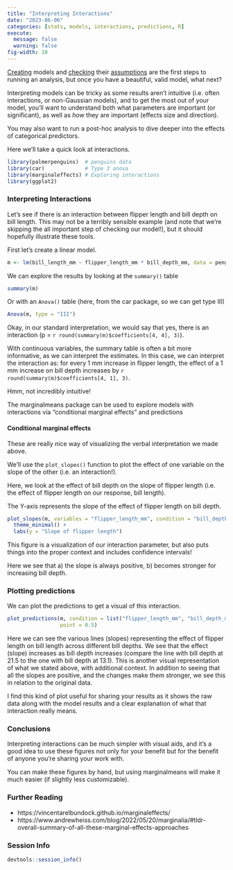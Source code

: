```yaml
---
title: "Interpreting Interactions"
date: "2023-06-06"
categories: [stats, models, interactions, predictions, R]
execute:
  message: false
  warning: false
fig-width: 10
---
```


[Creating](../basic-models) models and [checking](../dharma) their [assumptions](../diagnostics-lm)
are the first steps to running an analysis, but once you have a beautiful,
valid model, what next?

Interpreting models can be tricky as some results aren't intuitive (i.e. often
interactions, or non-Gaussian models), and to get the most out of your model, 
you'll want to understand both what parameters are important (or significant),
as well as *how* they are important (effects size and direction). 

You may also want to run a post-hoc analysis to dive deeper into the effects of 
categorical predictors.

Here we'll take a quick look at interactions.

```r
library(palmerpenguins)  # penguins data
library(car)             # Type 3 anova
library(marginaleffects) # Exploring interactions
library(ggplot2)
```


### Interpreting Interactions

Let's see if there is an interaction between flipper length and bill depth on bill length.
This may not be a terribly sensible example (and note that we're skipping the all important
step of checking our model!), but it should hopefully illustrate these tools.

First let's create a linear model. 

```r
m <- lm(bill_length_mm ~ flipper_length_mm * bill_depth_mm, data = penguins)
```

We can explore the results by looking at the `summary()` table
```r
summary(m)
```

Or with an `Anova()` table (here, from the car package, so we can get type III)

```r
Anova(m, type = "III")
```

Okay, in our standard interpretation, we would say that yes, there is an interaction 
(p = `r round(summary(m)$coefficients[4, 4], 3)`). 

With continuous variables, the summary table is often a bit more informative, 
as we can interpret the estimates. In this case, we can interpret the interaction
as: for every 1 mm increase in flipper length, the effect of a
1 mm increase on bill depth increases by `r round(summary(m)$coefficients[4, 1], 3)`.

Hmm, not incredibly intuitive!

The marginalmeans package can be used to explore models with interactions via 
"conditional marginal effects" and predictions

#### Conditional marginal effects

These are really nice way of visualizing the verbal interpretation we made above.

We'll use the `plot_slopes()` function to plot the effect of one variable on the slope of the other (i.e. an interaction!).

Here, we look at the effect of bill depth on the slope of flipper length (i.e.
the effect of flipper length on our response, bill length).

The Y-axis represents the slope of the effect of flipper length on bill depth.

```r
plot_slopes(m, variables = "flipper_length_mm", condition = "bill_depth_mm") +
  theme_minimal() +
  labs(y = "Slope of flipper length")
```

This figure is a visualization of our interaction parameter, but also puts things into 
the proper context and includes confidence intervals!

Here we see that a) the slope is always positive, b) becomes stronger for increasing bill depth.

### Plotting predictions

We can plot the predictions to get a visual of this interaction.
```r
plot_predictions(m, condition = list("flipper_length_mm", "bill_depth_mm"),
                 point = 0.5)
```

Here we can see the various lines (slopes) representing the effect of flipper length on
bill length across different bill depths. We see that the effect (slope) increases 
as bill depth increases (compare the line with bill depth at 21.5 to the one with
bill depth at 13.1). This is another visual representation of what we stated above, 
with additional context. In addition to seeing that all the slopes are positive, 
and the changes make them stronger, we see this in relation to the original data.

I find this kind of plot useful for sharing your results as it shows the raw data
along with the model results and a clear explanation of what that interaction 
really means.

### Conclusions

Interpreting interactions can be much simpler with visual aids, and it's a 
good idea to use these figures not only for your benefit but for the benefit of
anyone you're sharing your work with. 

You can make these figures by hand, but using marginalmeans will make it much 
easier (if slightly less customizable).

### Further Reading

- https://vincentarelbundock.github.io/marginaleffects/
- https://www.andrewheiss.com/blog/2022/05/20/marginalia/#tldr-overall-summary-of-all-these-marginal-effects-approaches

### Session Info
```r
devtools::session_info()
```

